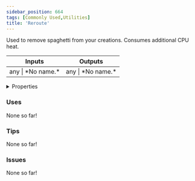 ```yaml
---
sidebar_position: 664
tags: [Commonly Used,Utilities]
title: 'Reroute'
---
```


Used to remove spaghetti from your creations. Consumes additional CPU heat.



<IChip uuid="f8db4ba2-7380-49a0-a0ba-bcdca11fec96"/>

<table><thead><tr><th>Inputs</th><th>Outputs</th></tr></thead><tbody><tr><td>any | *No name.*</td><td>any | *No name.*</td></tr></tbody></table>

<details>
  <summary>Properties</summary>
  <div>
    <div>
    <table>
      <tbody>
        <tr>
          <td>Is beta required?</td>
          <td>No</td>
        </tr>
        <tr>
          <td>Is chip a trolling risk?</td>
          <td>No</td>
        </tr>
        <tr>
          <td>Is chip a role assignment risk?</td>
          <td>No</td>
        </tr>
        <tr>
          <td>Chip UUID</td>
          <td>f8db4ba2-7380-49a0-a0ba-bcdca11fec96</td>
        </tr>
        <tr>
          <td>Room availability</td>
          <td>Available everywhere</td>
        </tr>
      </tbody>
    </table>
    </div>
  </div>
</details>

### Uses

None so far!

### Tips

None so far!

### Issues

None so far!